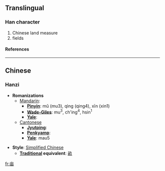 {{see|畝}}<!-- may be replaced by zh-forms -->

==Translingual==
===Han character===
{{Han char|rad=亠|as=05|sn=7|four=|canj=卜田 (YW)}}
# Chinese land measure
# fields
====References====
{{Han ref|kx=0088.161|hdz=10284.020|uh=4EA9|ud=20137}}

----
==Chinese==
===Hanzi===


* '''Romanizations'''
** [[Mandarin]]:
*** '''[[Pinyin]]''': mǔ (mu3), qìng (qing4), xīn (xin1)
*** '''[[Wade-Giles]]''': mu<sup>3</sup>, ch'ing<sup>4</sup>, hsin<sup>1</sup>
*** '''[[Yale]]''': 
**[[Cantonese]]
***'''[[Jyutping]]''':
***'''[[Penkyamp]]''': 
***'''[[Yale]]''': mau5

* '''Style''': [[Simplified Chinese]] 
** '''[[Traditional Chinese|Traditional]] equivalent''': [[畝]]




[[fr:亩]]